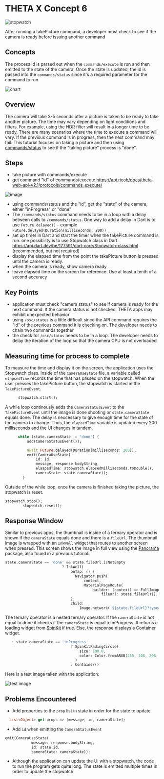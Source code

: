 # THETA X Concept 6

![stopwatch](stopwatch.jpg)

After running a takePicture command, a developer must check to see if the camera is ready before issuing another command

## Concepts

The process id is parsed out when the `commands/execute` is run and then emitted to the state of the camera. Once the state is updated, the id is passed into the `commands/status` since it's a required parameter for the command to run. 

![chart](flowchart.png)

## Overview

The camera will take 3-5 seconds after a picture is taken to be ready to take another picture.  The time may vary depending on light conditions and filters.  For example, using the HDR filter will result in a longer time to be ready.  There are many scenarios where the time to execute a command will vary. If the previous command is in progress, then the next command may fail. This tutorial focuses on taking a picture and then using [commands/status](https://api.ricoh/docs/theta-web-api-v2.1/protocols/commands_status/) to see if the "taking picture" process is "done".

## Steps
* take picture with commands/execute
* get command "id" of commands/execute https://api.ricoh/docs/theta-web-api-v2.1/protocols/commands_execute/

![image](steps.png)

* using commands/status and the "id", get the "state" of the camera, either "inProgress" or "done"
* The `/commands/status` command needs to be in a loop with a delay between calls to `/commands/status`.  One way to add a delay in Dart is to use `Future.delayed()` - example    `Future.delayed(Duration(milliseconds: 200))`
* set up timer in Dart and start the timer when the takePicture command is run.  one possibility is to use Stopwatch class in Dart. https://api.dart.dev/be/177591/dart-core/Stopwatch-class.html (recommended, but not required)
* display the elapsed time from the point the takePicture button is pressed until the camera is ready. 
* when the camera is ready, show camera ready
* leave elapsed time on the screen for reference.  Use at least a tenth of a second accuracy

## Key Points

* application must check "camera status" to see if camera is ready for the next command.  If the camera status is not checked, THETA apps may exhibit unexpected behavior
* using `/osc/status` is a little difficult since the API command requires the "id" of the previous command it is checking on.  The developer needs to chain two commands together
* the check for `/osc/status` needs to be in a loop.  The developer needs to delay the iteration of the loop so that the camera CPU is not overloaded

## Measuring time for process to complete

To measure the time and display it on the screen, the application uses the Stopwatch class. Inside of the `CameraUseState` file, a variable called `elapsedTime` records the time that has passed on the stopwatch. When the user presses the takePicture button, the stopwatch is started in the `TakePictureEvent`.

```dart
      stopwatch.start();
```

A while loop continously adds the `CameraStatusEvent` to the `TakePictureEvent` until the image is done shooting or `state.cameraState` equals done. The delay is neccessary to give enough time for the state of the camera to change. Thus, the `elapsedTime` variable is updated every 200 milliseconds and the UI changes in tandem.

```dart
      while (state.cameraState != "done") {
          add(CameraStatusEvent());

          await Future.delayed(Duration(milliseconds: 200));
          emit(CameraUseState(
              id: id,
              message: response.bodyString,
              elaspedTime: stopwatch.elapsedMilliseconds.toDouble(),
              cameraState: state.cameraState));
        }
```

Outside of the while loop, once the camera is finished taking the picture, the stopwatch is reset.

```dart
stopwatch.stop();
        stopwatch.reset();
```

## Response Window

Similar to previous apps, the thumbnail is inside of a ternary operator and is shown if the `cameraState` equals done and there is a `fileUrl`. The thumbnail image is wrapped with an `InkWell` widget that routes to another screen when pressed. This screen shows the image in full view using the [Panorama](https://pub.dev/packages/panorama) package, also found in a previous tutorial.

```dart
state.cameraState == 'done' && state.fileUrl.isNotEmpty
                          ? InkWell(
                              onTap: () {
                                Navigator.push(
                                    context,
                                    MaterialPageRoute(
                                        builder: (context) => FullImageScreen(
                                            fileUrl: state.fileUrl)));
                              },
                              child:
                                  Image.network('${state.fileUrl}?type=thumb'))
```

The ternary operator is a nested ternary operator. If the `cameraState` is not equal to done it checks if the `cameraState` is equal to inProgress. It returns a loading widget from [SpinKit](https://pub.dev/packages/flutter_spinkit) if true. Else, the response displays a Container widget.

```dart
   : state.cameraState == 'inProgress'
                              ? SpinKitFadingCircle(
                                  size: 100.0,
                                  color: Color.fromARGB(255, 208, 206, 206),
                                )
                              : Container()
```

Here is a test image taken with the application:

![test image](test_image.png)

## Problems Encountered

* Add properties to the `prop` list in state in order for the state to update

```dart
  List<Object> get props => [message, id, cameraState];
```

* Add `id` when emitting the `CameraStatusEvent` 

```dart
emit(CameraUseState(
            message: response.bodyString,
            id: state.id,
            cameraState: cameraState));
```

* Although the application can update the UI with a stopwatch, the code to run the program gets quite long. The state is emitted multiple times in order to update the stopwatch. 
